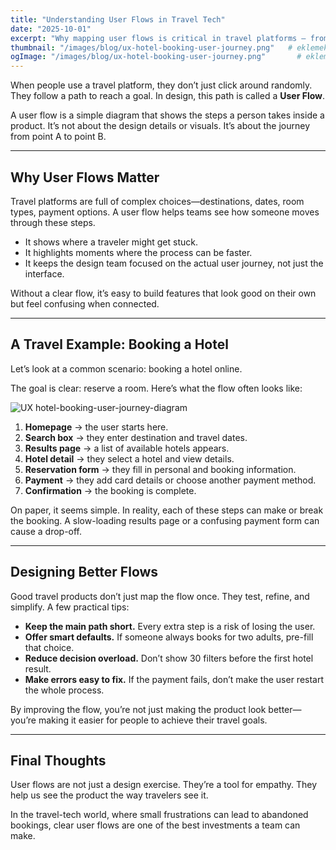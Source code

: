 ```yaml
---
title: "Understanding User Flows in Travel Tech"
date: "2025-10-01"
excerpt: "Why mapping user flows is critical in travel platforms — from hotel search to payment and beyond."
thumbnail: "/images/blog/ux-hotel-booking-user-journey.png"   # eklemek istersen
ogImage: "/images/blog/ux-hotel-booking-user-journey.png"       # eklemek istersen
---
```


When people use a travel platform, they don’t just click around randomly. They follow a path to reach a goal. In design, this path is called a **User Flow**.

A user flow is a simple diagram that shows the steps a person takes inside a product. It’s not about the design details or visuals. It’s about the journey from point A to point B.

---

## Why User Flows Matter

Travel platforms are full of complex choices—destinations, dates, room types, payment options. A user flow helps teams see how someone moves through these steps.

- It shows where a traveler might get stuck.  
- It highlights moments where the process can be faster.  
- It keeps the design team focused on the actual user journey, not just the interface.  

Without a clear flow, it’s easy to build features that look good on their own but feel confusing when connected.

---

## A Travel Example: Booking a Hotel

Let’s look at a common scenario: booking a hotel online.

The goal is clear: reserve a room. Here’s what the flow often looks like:

![UX hotel-booking-user-journey-diagram](/images/blog/ux-hotel-booking-user-journey-diagram.png)

1. **Homepage** → the user starts here.  
2. **Search box** → they enter destination and travel dates.  
3. **Results page** → a list of available hotels appears.  
4. **Hotel detail** → they select a hotel and view details.  
5. **Reservation form** → they fill in personal and booking information.  
6. **Payment** → they add card details or choose another payment method.  
7. **Confirmation** → the booking is complete.  

On paper, it seems simple. In reality, each of these steps can make or break the booking. A slow-loading results page or a confusing payment form can cause a drop-off.

---

## Designing Better Flows

Good travel products don’t just map the flow once. They test, refine, and simplify. A few practical tips:

- **Keep the main path short.** Every extra step is a risk of losing the user.  
- **Offer smart defaults.** If someone always books for two adults, pre-fill that choice.  
- **Reduce decision overload.** Don’t show 30 filters before the first hotel result.  
- **Make errors easy to fix.** If the payment fails, don’t make the user restart the whole process.  

By improving the flow, you’re not just making the product look better—you’re making it easier for people to achieve their travel goals.

---

## Final Thoughts

User flows are not just a design exercise. They’re a tool for empathy. They help us see the product the way travelers see it.

In the travel-tech world, where small frustrations can lead to abandoned bookings, clear user flows are one of the best investments a team can make.